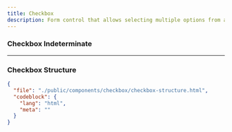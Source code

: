 ```yaml
---
title: Checkbox
description: Form control that allows selecting multiple options from a set.
---
```


<ComponentPreview src="checkbox" />

### Checkbox Indeterminate

<ComponentPreview src="checkbox-with-indeterminate" />

---

### Checkbox Structure

```json doc-gen:file
{
  "file": "./public/components/checkbox/checkbox-structure.html",
  "codeblock": {
    "lang": "html",
    "meta": ""
  }
}
```